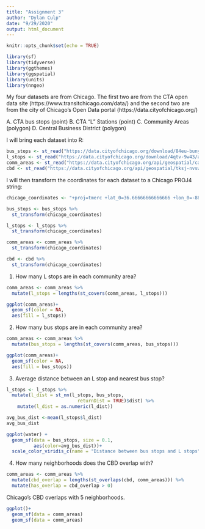 ```yaml
---
title: "Assignment 3"
author: "Dylan Culp"
date: "9/29/2020"
output: html_document
---
```


```r
knitr::opts_chunk$set(echo = TRUE)
```

```r
library(sf)
library(tidyverse)
library(ggthemes)
library(ggspatial)
library(units)
library(nngeo)
```

My four datasets are from Chicago. The first two are from the CTA open data site (https://www.transitchicago.com/data/) and the second two are from the city of Chicago's Open Data portal (https://data.cityofchicago.org/)

  A. CTA bus stops (point)
  B. CTA "L" Stations (point)
  C. Community Areas (polygon)
  D. Central Business District (polygon)
  
  
I will bring each dataset into R: 
```r
bus_stops <- st_read("https://data.cityofchicago.org/download/84eu-buny/text%2Fxml", quiet=TRUE)
l_stops <- st_read("https://data.cityofchicago.org/download/4qtv-9w43/application%2Fxml", quiet=TRUE)
comm_areas <- st_read("https://data.cityofchicago.org/api/geospatial/cauq-8yn6?method=export&format=GeoJSON", quiet=TRUE)
cbd <- st_read("https://data.cityofchicago.org/api/geospatial/tksj-nvsw?method=export&format=GeoJSON", quiet=TRUE)
```
  
  
I will then transform the coordinates for each dataset to a Chicago PROJ4 string: 
```r
chicago_coordinates <- "+proj=tmerc +lat_0=36.66666666666666 +lon_0=-88.33333333333333 +k=0.9999749999999999 +x_0=300000 +y_0=0 +ellps=GRS80 +units=m +no_defs"

bus_stops <- bus_stops %>%
  st_transform(chicago_coordinates)

l_stops <- l_stops %>%
  st_transform(chicago_coordinates)

comm_areas <- comm_areas %>%
  st_transform(chicago_coordinates)

cbd <- cbd %>%
  st_transform(chicago_coordinates)
```

1. How many L stops are in each community area?

```r
comm_areas <- comm_areas %>%
  mutate(l_stops = lengths(st_covers(comm_areas, l_stops)))

ggplot(comm_areas)+
  geom_sf(color = NA,
  aes(fill = l_stops))
```

2. How many bus stops are in each community area?

```r
comm_areas <- comm_areas %>%
  mutate(bus_stops = lengths(st_covers(comm_areas, bus_stops)))

ggplot(comm_areas)+
  geom_sf(color = NA,
  aes(fill = bus_stops))
```

3. Average distance between an L stop and nearest bus stop?

```r
l_stops <- l_stops %>%
  mutate(l_dist = st_nn(l_stops, bus_stops,
                          returnDist = TRUE)$dist) %>%
    mutate(l_dist = as.numeric(l_dist))

avg_bus_dist <-mean(l_stops$l_dist)
avg_bus_dist
```
```r
ggplot(water) + 
  geom_sf(data = bus_stops, size = 0.1,
          aes(color=avg_bus_dist))+
  scale_color_viridis_c(name = "Distance between bus stops and L stops")

```




4. How many neighborhoods does the CBD overlap with?

```r
comm_areas <- comm_areas %>%
  mutate(cbd_overlap = lengths(st_overlaps(cbd, comm_areas))) %>%
  mutate(has_overlap = cbd_overlap > 0)

```

Chicago's CBD overlaps with 5 neighborhoods.


```r
ggplot()+
  geom_sf(data = comm_areas)
  geom_sf(data = comm_areas)
  
```

